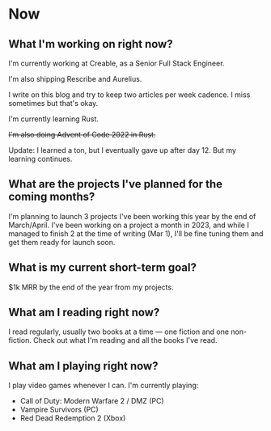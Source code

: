 
# Now

## What I'm working on right now?

I'm currently working at Creable, as a Senior Full Stack Engineer.

I'm also shipping Rescribe and Aurelius.

I write on this blog and try to keep two articles per week cadence. I miss sometimes but that's okay.

I'm currently learning Rust.

<del>I'm also doing Advent of Code 2022 in Rust.</del>

Update: I learned a ton, but I eventually gave up after day 12. But my learning continues.

## What are the projects I've planned for the coming months?

I'm planning to launch 3 projects I've been working this year by the end of March/April. I've been working on a project a month in 2023, 
and while I managed to finish 2 at the time of writing (Mar 1), I'll be fine tuning them and get them ready for launch soon.

## What is my current short-term goal?

$1k MRR by the end of the year from my projects.

## What am I reading right now?

I read regularly, usually two books at a time — one fiction and one non-fiction. Check out what I'm <Link to='/reading'>reading</Link> and all the books I've read.

## What am I playing right now?

I play video games whenever I can. I'm currently playing:

-   Call of Duty: Modern Warfare 2 / DMZ (PC)
-   Vampire Survivors (PC)
-   Red Dead Redemption 2 (Xbox)
